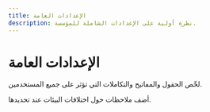 ```yaml
---
title: الإعدادات العامة
description: نظرة أولية على الإعدادات الشاملة للمؤسسة.
---
```


# الإعدادات العامة

لخّص الحقول والمفاتيح والتكاملات التي تؤثر على جميع المستخدمين.

أضف ملاحظات حول اختلافات البيئات عند تحديدها.

